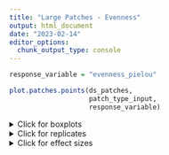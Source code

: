 ```yaml
---
title: "Large Patches - Evenness"
output: html_document
date: "2023-02-14"
editor_options: 
  chunk_output_type: console
---
```


```r
response_variable = "evenness_pielou"
```

```r
plot.patches.points(ds_patches,
                    patch_type_input,
                    response_variable)
```

<details>
  <summary>Click for boxplots</summary>
```r
plot.patches.boxplots(patch_type_input,
                      response_variable)
```
</details>

<details>
  <summary>Click for replicates</summary>
```r
plot.patches.replicates(patch_type_input,
                        response_variable)
```
</details>

<details>
  <summary>Click for effect sizes</summary>
```r
plot.patches.points.ES(ds_patches_effect_size, 
                       patch_type_input,
                       paste0(response_variable, "_d"))
```
</details>
